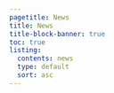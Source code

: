 ```yaml
---
pagetitle: News
title: News
title-block-banner: true
toc: true
listing:
  contents: news
  type: default 
  sort: asc
---
```

